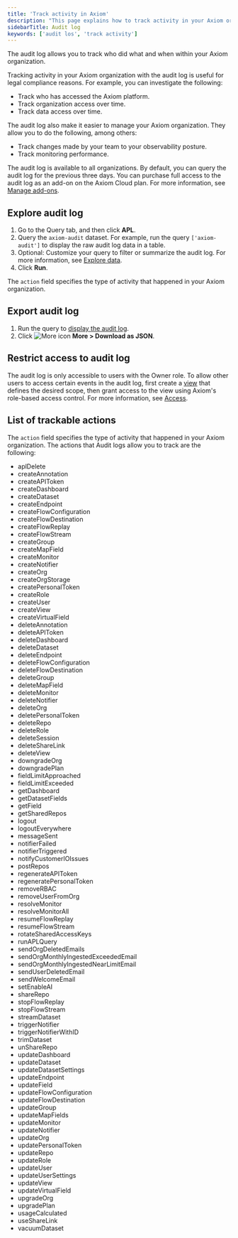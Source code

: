 ```yaml
---
title: 'Track activity in Axiom'
description: "This page explains how to track activity in your Axiom organization with the audit log."
sidebarTitle: Audit log
keywords: ['audit los', 'track activity']
---
```


The audit log allows you to track who did what and when within your Axiom organization.

Tracking activity in your Axiom organization with the audit log is useful for legal compliance reasons. For example, you can investigate the following:

- Track who has accessed the Axiom platform.
- Track organization access over time.
- Track data access over time.

The audit log also make it easier to manage your Axiom organization. They allow you to do the following, among others:

- Track changes made by your team to your observability posture.
- Track monitoring performance.

The audit log is available to all organizations. By default, you can query the audit log for the previous three days. You can purchase full access to the audit log as an add-on on the Axiom Cloud plan. For more information, see [Manage add-ons](reference/usage-billing#manage-add-ons).

## Explore audit log

1. Go to the Query tab, and then click **APL**.
2. Query the `axiom-audit` dataset. For example, run the query `['axiom-audit']` to display the raw audit log data in a table.
3. Optional: Customize your query to filter or summarize the audit log. For more information, see [Explore data](/query-data/explore).
4. Click **Run**.

The `action` field specifies the type of activity that happened in your Axiom organization.

## Export audit log

1. Run the query to [display the audit log](#explore-audit-logs).
2. Click <img src="/doc-assets/icons/ellipsis-vertical.svg" className="inline-icon" alt="More icon" /> **More > Download as JSON**.

## Restrict access to audit log

The audit log is only accessible to users with the Owner role. To allow other users to access certain events in the audit log, first create a [view](/query-data/views) that defines the desired scope, then grant access to the view using Axiom's role-based access control. For more information, see [Access](/reference/settings).

## List of trackable actions

The `action` field specifies the type of activity that happened in your Axiom organization. The actions that Audit logs allow you to track are the following:

- aplDelete
- createAnnotation
- createAPIToken
- createDashboard
- createDataset
- createEndpoint
- createFlowConfiguration
- createFlowDestination
- createFlowReplay
- createFlowStream
- createGroup
- createMapField
- createMonitor
- createNotifier
- createOrg
- createOrgStorage
- createPersonalToken
- createRole
- createUser
- createView
- createVirtualField
- deleteAnnotation
- deleteAPIToken
- deleteDashboard
- deleteDataset
- deleteEndpoint
- deleteFlowConfiguration
- deleteFlowDestination
- deleteGroup
- deleteMapField
- deleteMonitor
- deleteNotifier
- deleteOrg
- deletePersonalToken
- deleteRepo
- deleteRole
- deleteSession
- deleteShareLink
- deleteView
- downgradeOrg
- downgradePlan
- fieldLimitApproached
- fieldLimitExceeded
- getDashboard
- getDatasetFields
- getField
- getSharedRepos
- logout
- logoutEverywhere
- messageSent
- notifierFailed
- notifierTriggered
- notifyCustomerIOIssues
- postRepos
- regenerateAPIToken
- regeneratePersonalToken
- removeRBAC
- removeUserFromOrg
- resolveMonitor
- resolveMonitorAll
- resumeFlowReplay
- resumeFlowStream
- rotateSharedAccessKeys
- runAPLQuery
- sendOrgDeletedEmails
- sendOrgMonthlyIngestedExceededEmail
- sendOrgMonthlyIngestedNearLimitEmail
- sendUserDeletedEmail
- sendWelcomeEmail
- setEnableAI
- shareRepo
- stopFlowReplay
- stopFlowStream
- streamDataset
- triggerNotifier
- triggerNotifierWithID
- trimDataset
- unShareRepo
- updateDashboard
- updateDataset
- updateDatasetSettings
- updateEndpoint
- updateField
- updateFlowConfiguration
- updateFlowDestination
- updateGroup
- updateMapFields
- updateMonitor
- updateNotifier
- updateOrg
- updatePersonalToken
- updateRepo
- updateRole
- updateUser
- updateUserSettings
- updateView
- updateVirtualField
- upgradeOrg
- upgradePlan
- usageCalculated
- useShareLink
- vacuumDataset
